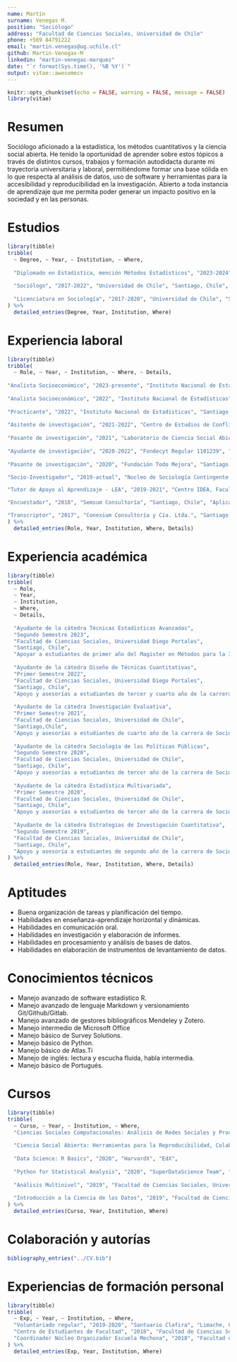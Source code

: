 ```yaml
---
name: Martín
surname: Venegas M.
position: "Sociólogo"
address: "Facultad de Ciencias Sociales, Universidad de Chile"
phone: +569 84791222
email: "martin.venegas@ug.uchile.cl"
github: Martin-Venegas-M
linkedin: "martin-venegas-marquez"
date: "`r format(Sys.time(), '%B %Y')`"
output: vitae::awesomecv
---
```


```r
knitr::opts_chunk$set(echo = FALSE, warning = FALSE, message = FALSE)
library(vitae)
```

# Resumen

Sociólogo aficionado a la estadística, los métodos cuantitativos y la ciencia social abierta. He tenido la oportunidad de aprender sobre estos tópicos a través de distintos cursos, trabajos y formación autodidacta durante mi trayectoria universitaria y laboral, permitiéndome formar una base sólida en lo que respecta al análisis de datos, uso de software y herramientas para la accesibilidad y reproducibilidad en la investigación. Abierto a toda instancia de aprendizaje que me permita poder generar un impacto positivo en la sociedad y en las personas.

# Estudios

```r
library(tibble)
tribble(
  ~ Degree, ~ Year, ~ Institution, ~ Where,
  
  "Diplomado en Estadística, mención Métodos Estadísticos", "2023-2024", "Pontificia Universidad Católica de Chile", "Santiago, Chile",
  
  "Sociólogo", "2017-2022", "Universidad de Chile", "Santiago, Chile",
  
  "Licenciatura en Sociología", "2017-2020", "Universidad de Chile", "Santiago, Chile",
) %>% 
  detailed_entries(Degree, Year, Institution, Where)
```

# Experiencia laboral

```r
library(tibble)
tribble(
  ~ Role, ~ Year, ~ Institution, ~ Where, ~ Details,
  
"Analista Socioeconómico", "2023-presente", "Instituto Nacional de Estadísticas", "Santiago, Chile", "Construcción de instrumentos, diseño y ejecución del procesamiento de datos para la II Encuesta Nacional Sobre Uso del Tiempo (ENUT) del Subdepartamento de Estadísticas Estructurales del Trabajo. Coordinador Técnico del proyecto Mg. Agustín Arce.", 
  
"Analista Socioeconómico", "2022", "Instituto Nacional de Estadísticas", "Santiago, Chile", "Diseño de instrumentos, procesamiento y análisis de datos para la VII Encuesta de Microemprendimiento (EME) del Subdepartamento de Estadísticas Estructurales del Trabajo. Coordinador Técnico del proyecto Mg. Sebastián Palacios.",  
  
"Practicante", "2022", "Instituto Nacional de Estadísticas", "Santiago, Chile", "Apoyo en levantamiento y análisis de datos al Equipo Técnico de la Encuesta de Microemprendimiento (EME) en la piloto de su VII versión. Coordinador Técnico del proyecto Mg. Sebastián Palacios.",
  
"Asitente de investigación", "2021-2022", "Centro de Estudios de Conflicto y Cohesión Social", "Santiago, Chile", "Asistencia de investigación para investigador post-doctoral Phd. Juan Diego García Castro. Principales actividades: revisión de literatura, manejo de bases de datos y escritura de artículos científicos." ,
  
"Pasante de investigación", "2021", "Laboratorio de Ciencia Social Abierta (LISA) - Centro de Estudios de Conflicto y Cohesión Social (COES)", "Santiago, Chile", "Apoyo en sistematización de información y escritura para documento de trabajo sobre transparencia y reproducibilidad en las ciencias sociales. Investigador principal Phd. Juan Carlos Castillo.",  
  
"Ayudante de investigación", "2020-2022", "Fondecyt Regular 1181239", "Santiago, Chile", "Apoyo técnico en elaboración de artículos: procesamiento y análisis de datos, revisión de literatura y escritura académica. Investigador principal Phd. Cristian Cox.",  
  
"Pasante de investigación", "2020", "Fundación Todo Mejora", "Santiago, Chile", "Desarrollo y análisis de datos para Informe Bianual Programa Hora Segura 2019-2020 y otras actividades. Coordinadora Fernanda Barriga.",

"Socio-Investigador", "2019-actual", "Nucleo de Sociología Contingente (NUDESOC)", "Santiago, Chile", "Desarrollo de investigaciones en temáticas contingentes, especialmente acción colectiva, movimientos sociales y política. Presidenta del núcleo Camila Diaz.",

"Tutor de Apoyo al Aprendizaje - LEA", "2019-2021", "Centro IDEA, Facultad de Ciencias Sociales, Universidad de Chile", "Santiago, Chile", "Acompañamiento y orientación en estrategias de estudio, escritura y lectura académica y contenidos de cátedra para estudiantes de Sociología (focalizado en ciclo básico). Encargada del programa Mg. Carla Gutierrez.",

"Encuestador", "2018", "Semsum Consultoría", "Santiago, Chile", "Aplicación de cuestionario para levantamiento de información respecto a opiniones en torno a Municipalidad de Lampa. Encargado Julián Goren.",

"Transcriptor", "2017", "Conexium Consultoría y Cía. Ltda.", "Santiago, Chile", "Encargado de transcribir entrevistas en profundidad y grupos focales para proyecto de investigación. Encargado de Gestión de Proyectos Luis Silva Gonzalez."
) %>% 
  detailed_entries(Role, Year, Institution, Where, Details)
```

# Experiencia académica

```r
library(tibble)
tribble(
  ~ Role,
  ~ Year,
  ~ Institution,
  ~ Where,
  ~ Details,
  
  "Ayudante de la cátedra Técnicas Estadísticas Avanzadas",
  "Segundo Semestre 2023",
  "Facultad de Ciencias Sociales, Universidad Diego Portales",
  "Santiago, Chile",
  "Apoyar a estudiantes de primer año del Magister en Métodos para la Investigación Social en la implementación de técnicas basadas en modelos de ecuaciones estructurales. Profesora responsable Phd. Monica Gerber.",
  
  "Ayudante de la cátedra Diseño de Técnicas Cuantitativas",
  "Primer Semestre 2022",
  "Facultad de Ciencias Sociales, Universidad Diego Portales",
  "Santiago, Chile",
  "Apoyo y asesorías a estudiantes de tercer y cuarto año de la carrera de Sociología respecto a diseños cuantitativos de investigación social, incluyendo diseño de herramientas, levantamiento de datos y redacción de informes. Profesora responsable Phd. Macarena Orchard",
  
  "Ayudante de la cátedra Investigación Evaluativa",
  "Primer Semestre 2021",
  "Facultad de Ciencias Sociales, Universidad de Chile",
  "Santiago,Chile",
  "Apoyo y asesorías a estudiantes de cuarto año de la carrera de Sociología respecto elaboración de diseños de evaluación social. Profesora responsable Phd. Andrea Peroni.",
  
  "Ayudante de la cátedra Sociología de las Políticas Públicas",
  "Segundo Semestre 2020",
  "Facultad de Ciencias Sociales, Universidad de Chile",
  "Santiago, Chile",
  "Apoyo y asesorías a estudiantes de tercer año de la carrera de Sociología respecto a diseños de intervención social, elaboración de diagnosticos y uso de Marco Lógico. Profesor responsable Phd. Fernando Cámpos.",
  
  "Ayudante de la cátedra Estadística Multivariada",
  "Primer Semestre 2020",
  "Facultad de Ciencias Sociales, Universidad de Chile",
  "Santiago, Chile",
  "Apoyo y asesorías a estudiantes de tercer año de la carrera de Sociología respecto a técnicas de análisis multivariado y desarrollo de investigación académica cuantitativa. Profesor responsable Phd. Juan Carlos Castillo.",
  
  "Ayudante de la cátedra Estrategias de Investigación Cuantitativa",
  "Segundo Semestre 2019",
  "Facultad de Ciencias Sociales, Universidad de Chile",
  "Santiago, Chile",
  "Apoyo y asesoría a estudiantes de segundo año de la carrera de Sociología respecto a métodología cuantitativa, especialmente en lo referido a construcción de herramientas, levantamiento de datos y analisis de datos. Profesor responsable Phd. Juan Carlos Castillo.",
) %>%
  detailed_entries(Role, Year, Institution, Where, Details)
```

# Aptitudes
*	Buena organización de tareas y planificación del tiempo.
*	Habilidades en enseñanza-aprendizaje horizontal y dinámicas.
* Habilidades en comunicación oral.
*	Habilidades en investigación y elaboración de informes.
*	Habilidades en procesamiento y análisis de bases de datos.
*	Habilidades en elaboración de instrumentos de levantamiento de datos.

# Conocimientos técnicos
*	Manejo avanzado de software estadístico R.
* Manejo avanzado de lenguaje Markdown y versionamiento Git/Github/Gitlab.
* Manejo avanzado de gestores bibliográficos Mendeley y Zotero.
* Manejo intermedio de Microsoft Office
* Manejo básico de Survey Solutions.
* Manejo básico de Python.
* Manejo básico de Atlas.Ti
* Manejo de inglés: lectura y escucha fluida, habla intermedia.
* Manejo básico de Portugués.  
 
# Cursos
 
```r
library(tibble)
tribble(
  ~ Curso, ~ Year, ~ Institution, ~ Where,
  "Ciencias Sociales Computacionales: Análisis de Redes Sociales y Procesamiento de Lenguaje Natural", "2020", "Facultad de Ciencias Sociales, Universidad de Chile", "Santiago, Chile",
  
  "Ciencia Social Abierta: Herramientas para la Reproducibilidad, Colaboración y Comunicación de la Investigación Social", "2020", "Facultad de Ciencias Sociales, Universidad de Chile", "Santiago, Chile", 
  
  "Data Science: R Basics", "2020", "HarvardX", "EdX",
  
  "Python for Statistical Analysis", "2020", "SuperDataScience Team", "Udemy",
  
  "Análisis Multinivel", "2019", "Facultad de Ciencias Sociales, Universidad de Chile", "Santiago, Chile",
  
  "Introducción a la Ciencia de los Datos", "2019", "Facultad de Ciencias Sociales, Universidad de Chile", "Santiago, Chile",
) %>% 
  detailed_entries(Curso, Year, Institution, Where)
```
 
# Colaboración y autorías
```r
bibliography_entries("../CV.bib")
```

# Experiencias de formación personal

```r
library(tibble)
tribble(
  ~ Exp, ~ Year, ~ Institution, ~ Where,
  "Voluntariado regular", "2019-2020", "Santuario Clafira", "Limache, Chile",
  "Centro de Estudiantes de Facultad", "2018", "Facultad de Ciencias Sociales, Universidad de Chile", "Santiago, Chile",
  "Coordinador Núcleo Organizador Escuela Mechona", "2018", "Facultad de Ciencias Sociales, Universidad de Chile", "Santiago, Chile"
) %>% 
  detailed_entries(Exp, Year, Institution, Where)
```

